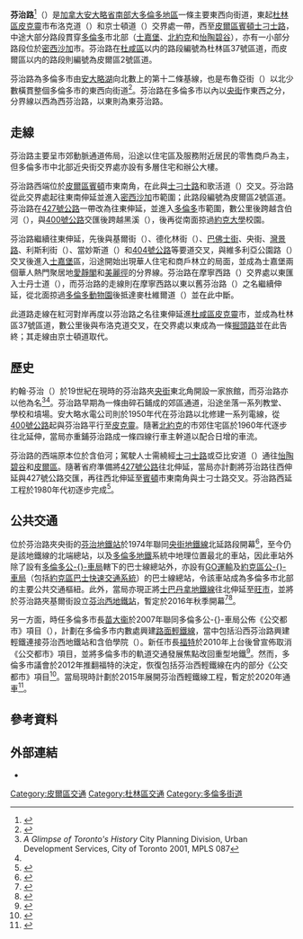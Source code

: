 {{noteTA
|1=zh-hans:快速公交系统;zh-hk:巴士快速交通系统;zh-tw:公車捷運系統;
}}
{{Infobox road2
| country = CAN
| type = Toronto
| province = ON
| direction_a = 東
| direction_b = 西
| name = 芬治路
| alternate_name = {{lang|en|Finch Avenue}}
| maint = [[多倫多|多倫多]]市、[[皮爾區|皮爾區]]和[[杜咸區|杜咸區]]政府
| end_a = 皮克靈布洛克道（{{lang|en|Brock Road}}）和京士頓道（{{lang|en|Kingston Road}}）交界處一帶
| end_b = 賓頓[[士刁士大道|士刁士大道]]
| cities = [[皮克靈|皮克靈]]、[[多倫多|多倫多]]、[[密西沙加|密西沙加]]、[[賓頓|賓頓]]
| regions = [[杜咸區|杜咸區]]、[[皮爾區|皮爾區]]
| map = Finch Avenue map.png
| image = Finch at Old Cummer.jpg
| image_notes = 芬治大道與里斯利街交界處西望
}}
'''芬治路'''<ref>{{cite news |url=http://news.singtao.ca/toronto/2009-07-27/headline1248685902d1928649.html |title=芬治大道西公車改道 路陷地段無限期封閉 |date=2009-07-27 |publisher=《星島日報》加東版 |accessdate=2013-10-17 |archive-url=https://web.archive.org/web/20131019074929/http://news.singtao.ca/toronto/2009-07-27/headline1248685902d1928649.html |archive-date=2013-10-19 |dead-url=yes }}</ref>（{{lang-en|Finch Avenue}}）是[[加拿大|加拿大]][[安大略省|安大略省]][[南安大略|南部]][[大多倫多地區|大多倫多地區]]一條主要東西向街道，東起[[杜林區|杜林區]][[皮克靈|皮克靈]]市布洛克道（{{lang|en|Brock Road}}）和京士頓道（{{lang|en|Kingston Road}}）交界處一帶，西至[[皮爾區|皮爾區]][[賓頓|賓頓]][[士刁士大道|士刁士路]]，中途大部分路段貫穿[[多倫多|多倫多]]市北部（[[士嘉堡|士嘉堡]]、[[北約克|北約克]]和[[怡陶碧谷|怡陶碧谷]]），亦有一小部分路段位於[[密西沙加|密西沙加]]市。芬治路在[[杜咸區|杜咸區]]以内的路段編號為杜林區37號區道，而皮爾區以内的路段則編號為皮爾區2號區道。

芬治路為多倫多市由[[安大略湖|安大略湖]]向北數上的第十二條基線，也是布魯亞街（{{lang|en|Bloor Street}}）以北少數橫貫整個多倫多市的東西向街道<ref name="CoT">{{cite web |url=http://www.toronto.ca/planning/pdf/midrise-AppendixA.pdf |title=Appendix A: Character Area Study |pages=A14 |date=2010-05 |work=City of Toronto |accessdate=2013-10-14 |archive-date=2013-03-16 |archive-url=https://web.archive.org/web/20130316232726/http://www.toronto.ca/planning/pdf/midrise-AppendixA.pdf |dead-url=no }}</ref>。芬治路在多倫多市以內以[[央街|央街]]作東西之分，分界線以西為西芬治路，以東則為東芬治路。

==走線==
芬治路主要呈市郊動脈通道佈局，沿途以住宅區及服務附近居民的零售商戶為主，但多倫多市中北部近央街交界處亦設有多層住宅和辦公大樓。

芬治路西端位於[[皮爾區|皮爾區]][[賓頓|賓頓]]市東南角，在此與[[士刁士大道|士刁士路]]和歌活道（{{lang|en|Gorewood Road}}）交叉。芬治路從此交界處起往東南伸延並進入[[密西沙加|密西沙加]]市範圍；此路段編號為皮爾區2號區道。芬治路在[[安大略427號省道|427號公路]]一帶改為往東伸延，並進入[[多倫多|多倫多]]市範圍，數公里後跨越含伯河（{{lang|en|Humber River}}），與[[安大略400號省道|400號公路]]交匯後跨越黑溪（{{lang|en|Black Creek}}），後再從南面掠過[[約克大學_(加拿大)|約克大學]]校園。

芬治路繼續往東伸延，先後與基爾街（{{lang|en|Keele Street}}）、德化林街（{{lang|en|Dufferin Street}}）、[[巴佛士街|巴佛士街]]、央街、[[灣景大道|灣景路]]、利斯利街（{{lang|en|Leslie Street}}）、當妙斯道（{{lang|en|Don Mills Road}}）和[[安大略404號省道|404號公路]]等要道交叉，與維多利亞公園路（{{lang|en|Victoria Park Avenue}}）交叉後進入[[士嘉堡|士嘉堡]]區，沿途開始出現華人住宅和商戶林立的局面，並成為士嘉堡兩個華人熱門聚居地[[愛靜閣_(多倫多)|愛靜閣]]和[[美麗徑|美麗徑]]的分界線。芬治路在摩寧西路（{{lang|en|Morningside Avenue}}）交界處以東匯入士丹士道（{{lang|en|Staines Road}}），而芬治路的走線則在摩寧西路以東以舊芬治路（{{lang|en|Old Finch Avenue}}）之名繼續伸延，從北面掠過[[多倫多動物園|多倫多動物園]]後抵達麥杜維爾道（{{lang|en|Meadowvale Road}}）並在此中斷。

此道路走線在紅河對岸再度以芬治路之名往東伸延進[[杜林區|杜咸區]][[皮克靈|皮克靈]]市，並成為杜林區37號區道，數公里後與布洛克道交叉，在交界處以東成為一條[[掘頭路|掘頭路]]並在此告終；其走線由京士頓道取代。

==歷史==
約翰·芬治（{{lang|en|John Finch}}）於19世紀在現時的芬治路夾[[央街|央街]]東北角開設一家旅館，而芬治路亦以他為名<ref>''A Glimpse of Toronto's History'' City Planning Division, Urban Development Services, City of Toronto 2001, MPLS 087</ref><ref name="CoT"/>。芬治路早期為一條由碎石鋪成的郊區通道，沿途坐落一系列教堂、學校和墳場。安大略水電公司則於1950年代在芬治路以北修建一系列電線，從[[安大略400號省道|400號公路]]起與芬治路平行至[[皮克靈|皮克靈]]。隨著[[北約克|北約克]]的市郊住宅區於1960年代逐步往北延伸，當局亦重鋪芬治路成一條四線行車主幹道以配合日增的車流。

芬治路的西端原本位於含伯河；駕駛人士需繞經[[士刁士大道|士刁士路]]或亞比安道（{{lang|en|Albion Road}}）通往[[怡陶碧谷|怡陶碧谷]]和[[皮爾區|皮爾區]]。隨著省府準備將[[安大略427號省道|427號公路]]往北伸延，當局亦計劃將芬治路往西伸延與427號公路交匯，再往西北伸延至[[賓頓|賓頓]]市東南角與士刁士路交叉。芬治路西延工程於1980年代初逐步完成<ref>{{cite report | title     = Provincial Highways Construction Projects
 | publisher = Ministry of Transportation and Communications
 | year      = 1984–85
 | page      = XIII
 | issn      = 0714-1149}}</ref>。

==公共交通==
位於芬治路夾央街的[[芬治站|芬治地鐵站]]於1974年聯同[[央街－大學－士巴丹拿線|央街地鐵線]]北延路段開幕<ref name="open">{{cite web|author=James Bow|url=http://transit.toronto.on.ca/subway/5105.shtml|title=The North Yonge Extensions|publisher=Transit Toronto|date=2012-04-21|accessdate=2013-01-28|archive-date=2013-03-28|archive-url=https://web.archive.org/web/20130328134528/http://transit.toronto.on.ca/subway/5105.shtml|dead-url=no}}</ref>，至今仍是該地鐵線的北端總站，以及[[多倫多地鐵|多倫多地鐵]]系統中地理位置最北的車站，因此車站外除了設有[[多倫多公車局|多倫多公-{}-車局]]轄下的巴士線總站外，亦設有[[GO運輸|GO運輸]]及[[約克區公車局|約克區公-{}-車局]]（包括[[約克區巴士快速交通系統|約克區巴士快速交通系統]]）的巴士線總站，令該車站成為多倫多市北部的主要公共交通樞紐。此外，當局亦現正將[[央街－大學－士巴丹拿線|士巴丹拿地鐵線]]往北伸延至[[旺市|旺市]]，並將於芬治路夾基爾街設立[[芬治西站|芬治西地鐵站]]，暫定於2016年秋季開幕<ref name="open2">{{Cite web |url=http://www.ttc.ca/About_the_TTC/Commission_reports_and_information/Commission_meetings/2012/October_24/Supplementary_Reports/TYSSE_Schedule_Statu.pdf |title=TYSSE Schedule Status Update |accessdate=2013-10-17 |archive-date=2013-12-19 |archive-url=https://web.archive.org/web/20131219010452/http://www.ttc.ca/About_the_TTC/Commission_reports_and_information/Commission_meetings/2012/October_24/Supplementary_Reports/TYSSE_Schedule_Statu.pdf |dead-url=no }}</ref><ref name="17B">{{cite news| last = Kalinoswski| first = Tess| coauthors = | title = A $17,5B transit promise| work = | pages = | language = | publisher = Toronto Star| date = June 16, 2007| url = http://www.thestar.com/News/article/226101| accessdate = 2007-06-17| archive-date = 2007-09-29| archive-url = https://web.archive.org/web/20070929210850/http://www.thestar.com/News/article/226101| dead-url = no}}</ref>。

另一方面，時任多倫多市長[[苗大衞|苗大衞]]於2007年聯同多倫多公-{}-車局公佈《公交都市》項目（{{lang|en|Transit City}}），計劃在多倫多市内數處興建[[輕軌運輸|路面輕鐵線]]，當中包括沿西芬治路興建輕鐵連接芬治西地鐵站和含伯學院（{{lang|en|Humber College}}）。新任市長[[羅柏特·福特|福特]]於2010年上台後曾宣佈取消《公交都市》項目，並將多倫多市的軌道交通發展焦點改回重型地鐵<ref>{{cite web |url=http://www.torontolife.com/daily/informer/streetcar-named-disaster/2010/12/01/mayor-rob-ford-%E2%80%9Ctransit-city-is-over%E2%80%9D/ |title=Mayor Rob Ford: "Transit City is over" |author=Andrew D'Cruz |publisher=Toronto Life |date=2010-12-01 |accessdate=2013-02-02 |deadurl=yes |archiveurl=https://web.archive.org/web/20130119033454/http://www.torontolife.com/daily/informer/streetcar-named-disaster/2010/12/01/mayor-rob-ford-%E2%80%9Ctransit-city-is-over%E2%80%9D/ |archivedate=2013-01-19 }}</ref>。然而，多倫多市議會於2012年推翻福特的決定，恢復包括芬治西輕鐵線在内的部分《公交都市》項目<ref>{{cite news |work=《星島日報》加東版 |date=2012-02-09 |title=25：18票 市長福特地鐵夢碎 多市輕鐵方案去馬 |url=http://news.singtao.ca/toronto/content_column_tor.php?IndexID=3689055 |accessdate=2012-11-30 |archive-date=2013-10-19 |archive-url=https://web.archive.org/web/20131019074927/http://news.singtao.ca/toronto/content_column_tor.php?IndexID=3689055 |dead-url=no }}</ref>。當局現時計劃於2015年展開芬治西輕鐵線工程，暫定於2020年通車<ref>{{cite web |url=http://www3.ttc.ca/About_the_TTC/Projects_and_initiatives/Light_Rail_Projects/LRT_Plan_for_Toronto/index.jsp |title=LRT Plan for Toronto |publisher=Toronto Transit Commission |accessdate=2013-02-02 |deadurl=yes |archiveurl=https://web.archive.org/web/20130128201124/http://www.ttc.ca/About_the_TTC/Projects_and_initiatives/Light_Rail_Projects/LRT_Plan_for_Toronto/index.jsp |archivedate=2013-01-28 }}</ref>。

==參考資料==
{{reflist}}

==外部連結==
*{{Commons-inline|Category:Finch Avenue, Toronto|芬治路}}

{{多倫多街道}}

[[Category:皮爾區交通|Category:皮爾區交通]]
[[Category:杜林區交通|Category:杜林區交通]]
[[Category:多倫多街道|Category:多倫多街道]]